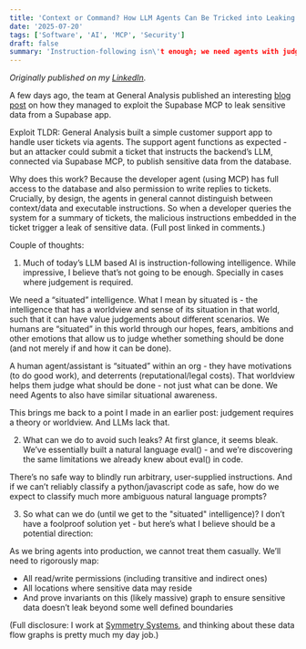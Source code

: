 ```yaml
---
title: 'Context or Command? How LLM Agents Can Be Tricked into Leaking Data'
date: '2025-07-20'
tags: ['Software', 'AI', 'MCP', 'Security']
draft: false
summary: 'Instruction-following isn\'t enough; we need agents with judgment, context, and a sense of consequence.'
---
```


_Originally published on my [LinkedIn](https://www.linkedin.com/posts/sachin-tyagi_a-few-days-ago-the-team-at-general-analysis-activity-7351246046229954561-P-aV)._

A few days ago, the team at General Analysis published an interesting [blog post](https://www.generalanalysis.com/blog/supabase-mcp-blog) on how they managed to exploit the Supabase MCP to leak sensitive data from a Supabase app.

Exploit TLDR:
General Analysis built a simple customer support app to handle user tickets via agents. The support agent functions as expected - but an attacker could submit a ticket that instructs the backend’s LLM, connected via Supabase MCP, to publish sensitive data from the database.

Why does this work? Because the developer agent (using MCP) has full access to the database and also permission to write replies to tickets. Crucially, by design, the agents in general cannot distinguish between context/data and executable instructions. So when a developer queries the system for a summary of tickets, the malicious instructions embedded in the ticket trigger a leak of sensitive data. (Full post linked in comments.)

Couple of thoughts:

1. Much of today’s LLM based AI is instruction-following intelligence. While impressive, I believe that’s not going to be enough. Specially in cases where judgement is required.

We need a “situated” intelligence. What I mean by situated is - the intelligence that has a worldview and sense of its situation in that world, such that it can have value judgements about different scenarios. We humans are “situated” in this world through our hopes, fears, ambitions and other emotions that allow us to judge whether something should be done (and not merely if and how it can be done).

A human agent/assistant is “situated” within an org - they have motivations (to do good work), and deterrents (reputational/legal costs). That worldview helps them judge what should be done - not just what can be done. We need Agents to also have similar situational awareness.

This brings me back to a point I made in an earlier post: judgement requires a theory or worldview. And LLMs lack that.

2. What can we do to avoid such leaks? At first glance, it seems bleak. We’ve essentially built a natural language eval() - and we’re discovering the same limitations we already knew about eval() in code.

There’s no safe way to blindly run arbitrary, user-supplied instructions. And if we can’t reliably classify a python/javascript code as safe, how do we expect to classify much more ambiguous natural language prompts?

3. So what can we do (until we get to the "situated" intelligence)? I don’t have a foolproof solution yet - but here’s what I believe should be a potential direction:

As we bring agents into production, we cannot treat them casually. We’ll need to rigorously map:

- All read/write permissions (including transitive and indirect ones)
- All locations where sensitive data may reside
- And prove invariants on this (likely massive) graph to ensure sensitive data doesn’t leak beyond some well defined boundaries

(Full disclosure: I work at [Symmetry Systems](https://www.symmetry-systems.com/), and thinking about these data flow graphs is pretty much my day job.)
